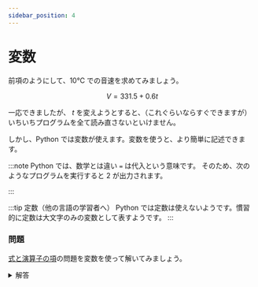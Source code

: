 ```yaml
---
sidebar_position: 4
---
```



# 変数

前項のようにして、10℃ での音速を求めてみましょう。

$$
V=331.5+0.6t
$$

<ViewSource path="_samples/sound-velocity.ipynb" />

一応できましたが、 $t$ を変えようとすると、（これぐらいならすぐできますが）いちいちプログラムを全て読み直さないといけません。

しかし、Python では変数が使えます。変数を使うと、より簡単に記述できます。

<ViewSource path="_samples/sound-velocity2.ipynb" />

:::note
Python では、数学とは違い `=` は代入という意味です。
そのため、次のようなプログラムを実行すると 2 が出力されます。

<ViewSource path="_samples/substitution.ipynb" />
:::

:::tip 定数（他の言語の学習者へ）
Python では定数は使えないようです。慣習的に定数は大文字のみの変数として表すようです。
:::

### 問題

[式と演算子の項](/docs/python/expressions/#問題)の問題を変数を使って解いてみましょう。

<details>
  <summary>解答</summary>
  <ViewSource path="_samples/cube.ipynb" />
</details>
